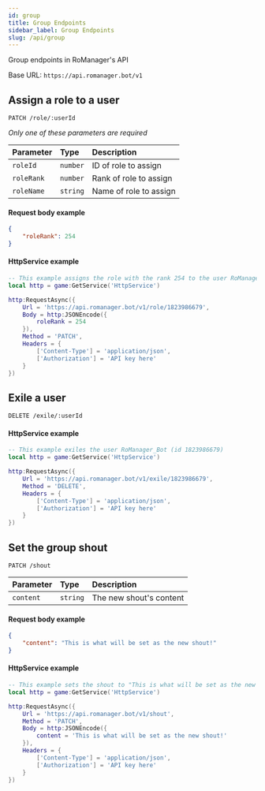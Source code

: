 ```yaml
---
id: group
title: Group Endpoints
sidebar_label: Group Endpoints
slug: /api/group
---
```


Group endpoints in RoManager's API

Base URL: `https://api.romanager.bot/v1`

## Assign a role to a user

```http
PATCH /role/:userId
```

_Only one of these parameters are required_

| Parameter  | Type     | Description            |
| :--------- | :------- | :--------------------- |
| `roleId`   | `number` | ID of role to assign   |
| `roleRank` | `number` | Rank of role to assign |
| `roleName` | `string` | Name of role to assign |

#### Request body example

```json
{
	"roleRank": 254
}
```

#### HttpService example

```lua
-- This example assigns the role with the rank 254 to the user RoManager_Bot (1823986679)
local http = game:GetService('HttpService')

http:RequestAsync({
	Url = 'https://api.romanager.bot/v1/role/1823986679',
	Body = http:JSONEncode({
		roleRank = 254
	}),
	Method = 'PATCH',
	Headers = {
		['Content-Type'] = 'application/json',
		['Authorization'] = 'API key here'
	}
})
```

## Exile a user

```http
DELETE /exile/:userId
```

#### HttpService example

```lua
-- This example exiles the user RoManager_Bot (id 1823986679)
local http = game:GetService('HttpService')

http:RequestAsync({
	Url = 'https://api.romanager.bot/v1/exile/1823986679',
	Method = 'DELETE',
	Headers = {
		['Content-Type'] = 'application/json',
		['Authorization'] = 'API key here'
	}
})
```

## Set the group shout

```http
PATCH /shout
```

| Parameter | Type     | Description             |
| :-------- | :------- | :---------------------- |
| `content` | `string` | The new shout's content |

#### Request body example

```json
{
	"content": "This is what will be set as the new shout!"
}
```

#### HttpService example

```lua
-- This example sets the shout to "This is what will be set as the new shout!"
local http = game:GetService('HttpService')

http:RequestAsync({
	Url = 'https://api.romanager.bot/v1/shout',
	Method = 'PATCH',
	Body = http:JSONEncode({
		content = 'This is what will be set as the new shout!'
	}),
	Headers = {
		['Content-Type'] = 'application/json',
		['Authorization'] = 'API key here'
	}
})
```
